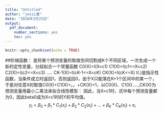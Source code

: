 ---
title: "Untitled"
author: "jessi潘"
date: "2018年3月25日"
output: 
  pdf_document: 
    number_sections: yes
    toc: yes
---

```{r setup, include=FALSE}
knitr::opts_chunk$set(echo = TRUE)
```

##阶梯函数：
是将某个预测变量的取值空间切割成K个不同区域，一次生成一个新的定性变量，分段拟合一个常量函数
C0(X)=I(X<c1)
C1(X)=I(c1<=X<c2)
C2(X)=I(c2<=X<c3)
.....
CK-1(X)=I(cK-1<=X<cK)
CK(X)=I(cK<=X)
I(.)是指示性函数，当条件成立时返回1，否则返回0，由于X只能落在K+1个区间中的某一个，于是对任意X的取值C0(X)+C1(X)+。。+CK(X)=1，以C0(X)、C1(X).....,CK(X)为预测变量用最小二乘法来拟合线性模型：
因此，当X<c1时，式中每个预测变量都为0，因此beta0成为X<c1时的Y的平均值。
$$y_i=\beta_0+\beta_1*C_1(x_i)+\beta_2*C_2(x_i)+...+\beta_K*C_K(x_i)+\varepsilon_i$$
